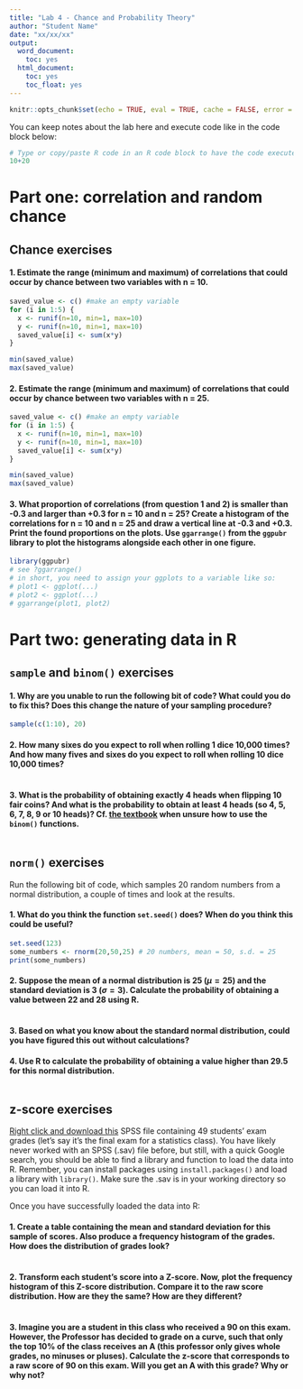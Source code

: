 ```yaml
---
title: "Lab 4 - Chance and Probability Theory"
author: "Student Name"
date: "xx/xx/xx"
output:
  word_document:
    toc: yes
  html_document:
    toc: yes
    toc_float: yes
---
```


```r
knitr::opts_chunk$set(echo = TRUE, eval = TRUE, cache = FALSE, error = TRUE, message = FALSE, warning = TRUE, tidy = TRUE)
```

You can keep notes about the lab here and execute code like in the code block below:

```r
# Type or copy/paste R code in an R code block to have the code executed and the output printed in your final (knitted) document.
10+20
```

# Part one: correlation and random chance

## Chance exercises

#### 1. Estimate the range (minimum and maximum) of correlations that could occur by chance between two variables with n = 10.

```r

saved_value <- c() #make an empty variable
for (i in 1:5) {
  x <- runif(n=10, min=1, max=10)
  y <- runif(n=10, min=1, max=10)
  saved_value[i] <- sum(x*y)
}

min(saved_value)
max(saved_value)

```


#### 2. Estimate the range (minimum and maximum) of correlations that could occur by chance between two variables with n = 25.

```r

saved_value <- c() #make an empty variable
for (i in 1:5) {
  x <- runif(n=10, min=1, max=10)
  y <- runif(n=10, min=1, max=10)
  saved_value[i] <- sum(x*y)
}

min(saved_value)
max(saved_value)

```

#### 3. What proportion of correlations (from question 1 and 2) is smaller than -0.3 and larger than +0.3 for n = 10 and n = 25? Create a  histogram of the correlations for n = 10 and n = 25 and draw a vertical line at -0.3 and +0.3. Print the found proportions on the plots. Use `ggarrange()` from the `ggpubr` library to plot the histograms alongside each other in one figure. 

```r
library(ggpubr)
# see ?ggarrange() 
# in short, you need to assign your ggplots to a variable like so:
# plot1 <- ggplot(...)
# plot2 <- ggplot(...)
# ggarrange(plot1, plot2)

```

# Part two: generating data in R

## `sample` and `binom()` exercises

#### 1. Why are you unable to run the following bit of code? What could you do to fix this? Does this change the nature of your sampling procedure?
```r
sample(c(1:10), 20)
```
#### 2. How many sixes do you expect to roll when rolling 1 dice 10,000 times? And how many fives **and** sixes do you expect to roll when rolling 10 dice 10,000 times?
```r

```

#### 3. What is the probability of obtaining exactly 4 heads when flipping 10 fair coins? And what is the probability to obtain **at least** 4 heads (so 4, 5, 6, 7, 8, 9 or 10 heads)? Cf. [the textbook](https://thomashulst.github.io/quantrma/chance.html#working-with-the-binomial-distribution-in-r) when unsure how to use the `binom()` functions.
```r

```

## `norm()` exercises
Run the following bit of code, which samples 20 random numbers from a normal distribution, a couple of times and look at the results. 

#### 1. What do you think the function `set.seed()` does? When do you think this could be useful?
```r
set.seed(123)
some_numbers <- rnorm(20,50,25) # 20 numbers, mean = 50, s.d. = 25
print(some_numbers)
```

#### 2. Suppose the mean of a normal distribution is 25 ($\mu = 25$) and the standard deviation is 3 ($\sigma=3$). Calculate the probability of obtaining a value between 22 and 28 using R.

```r

```

#### 3. Based on what you know about the standard normal distribution, could you have figured this out without calculations?

#### 4. Use R to calculate the probability of obtaining a value higher than 29.5 for this normal distribution.

```r

```

## z-score exercises
[Right click and download this](https://github.com/thomashulst/quantrma_lab/blob/master/data/spssdata/StatsGrades.sav?raw=true) SPSS file containing 49 students’ exam grades (let’s say it’s the final exam for a statistics class). You have likely never worked with an SPSS (.sav) file before, but still, with a quick Google search, you should be able to find a library and function to load the data into R. Remember, you can install packages using `install.packages()` and load a library with `library()`. Make sure the .sav is in your working directory so you can load it into R. 

Once you have successfully loaded the data into R:

#### 1. Create a table containing the mean and standard deviation for this sample of scores. Also produce a frequency histogram of the grades. How does the distribution of grades look?
```r

```

#### 2. Transform each student’s score into a Z-score. Now, plot the frequency histogram of this Z-score distribution. Compare it to the raw score distribution. How are they the same? How are they different?

```r

```

#### 3. Imagine you are a student in this class who received a 90 on this exam. However, the Professor has decided to grade on a curve, such that only the top 10% of the class receives an A (this professor only gives whole grades, no minuses or pluses). Calculate the z-score that corresponds to a raw score of 90 on this exam. Will you get an A with this grade? Why or why not?
```r

```
